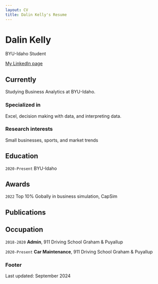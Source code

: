 ```yaml
---
layout: CV
title: Dalin Kelly's Resume
---
```

# Dalin Kelly
BYU-Idaho Student

<div id="webaddress">
<!-- <a href="isaac@applesdofall.org">isaac@applesdofall.org</a> -->
| <a href="https://www.linkedin.com/in/dalin-t-kelly/">My LinkedIn page</a>
</div>


## Currently

Studying Business Analytics at BYU-Idaho.

### Specialized in

Excel, decision making with data, and interpreting data.


### Research interests

Small businesses, sports, and market trends


## Education

`2020-Present`
BYU-Idaho


## Awards

`2022`
Top 10% Gobally in business simulation, CapSim



## Publications

<!-- A list is also available [online](http://scholar.google.co.uk/citations?user=LTOTl0YAAAAJ) -->

<!-- ### Journals

`1669`
Newton Sir I, De analysi per æquationes numero terminorum infinitas. 

`1669`
Lectiones opticæ.

etc. etc. etc. -->
<!-- 
### Patents

`2012`
Infinitesimal calculus for solutions to physics problems, [SMBC](http://www.techdirt.com/articles/20121011/09312820678/if-patents-had-been-around-time-newton.shtml) patent 001
 -->

## Occupation

`2018-2020`
__Admin__, 911 Driving School Graham & Puyallup

`2020-Present`
__Car Maintenance__, 911 Driving School Graham & Puyallup



### Footer

Last updated: September 2024